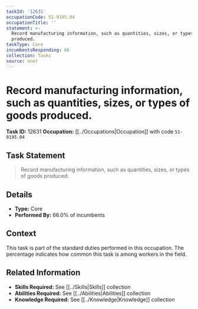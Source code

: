 ```yaml
---
taskId: '12631'
occupationCode: 51-9195.04
occupationTitle: ''
statement: >-
  Record manufacturing information, such as quantities, sizes, or types of goods
  produced.
taskType: Core
incumbentsResponding: 66
collection: Tasks
source: onet
---
```

# Record manufacturing information, such as quantities, sizes, or types of goods produced.

**Task ID:** 12631
**Occupation:** [[../Occupations|Occupation]] with code `51-9195.04`

## Task Statement

> Record manufacturing information, such as quantities, sizes, or types of goods produced.

## Details

- **Type:** Core
- **Performed By:** 66.0% of incumbents

## Context

This task is part of the standard duties performed in this occupation. The percentage indicates how common this task is among workers in the field.

## Related Information

- **Skills Required:** See [[../Skills|Skills]] collection
- **Abilities Required:** See [[../Abilities|Abilities]] collection
- **Knowledge Required:** See [[../Knowledge|Knowledge]] collection
